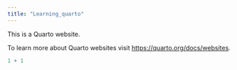 ```yaml
---
title: "Learning_quarto"
---
```


This is a Quarto website.

To learn more about Quarto websites visit <https://quarto.org/docs/websites>.

```r
1 + 1
```

